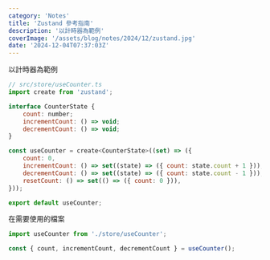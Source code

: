 ```yaml
---
category: 'Notes'
title: 'Zustand 參考指南'
description: '以計時器為範例'
coverImage: '/assets/blog/notes/2024/12/zustand.jpg'
date: '2024-12-04T07:37:03Z'
---
```


以計時器為範例

```javascript
// src/store/useCounter.ts
import create from 'zustand';

interface CounterState {
    count: number;
    incrementCount: () => void;
    decrementCount: () => void;
}

const useCounter = create<CounterState>((set) => ({
    count: 0,
    incrementCount: () => set((state) => ({ count: state.count + 1 })),
    decrementCount: () => set((state) => ({ count: state.count - 1 })),
    resetCount: () => set(() => ({ count: 0 })),
}));

export default useCounter;
```

在需要使用的檔案

```javascript
import useCounter from './store/useCounter';

const { count, incrementCount, decrementCount } = useCounter();
```
